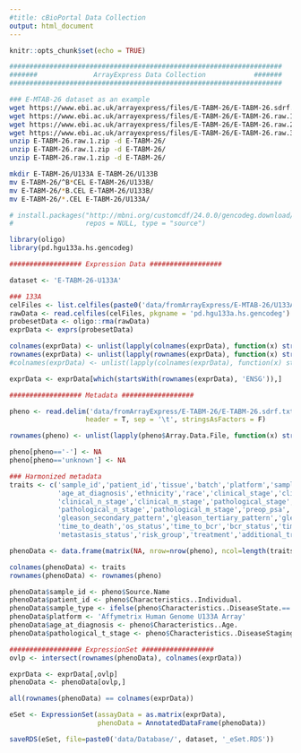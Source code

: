 ---
#title: cBioPortal Data Collection
output: html_document
---

<style type="text/css">
.main-container {
  max-width: 1800px;
  margin-left: 0;
  margin-right: 0;
}

h1.title {
  font-size: 14px;
  color: DarkRed;
}
</style>


```{r setup, include=FALSE}
knitr::opts_chunk$set(echo = TRUE)
```


```{bash echo=TRUE, message=FALSE, eval=FALSE}

####################################################################
#######              ArrayExpress Data Collection            #######
####################################################################

### E-MTAB-26 dataset as an example
wget https://www.ebi.ac.uk/arrayexpress/files/E-TABM-26/E-TABM-26.sdrf.txt
wget https://www.ebi.ac.uk/arrayexpress/files/E-TABM-26/E-TABM-26.raw.1.zip
wget https://www.ebi.ac.uk/arrayexpress/files/E-TABM-26/E-TABM-26.raw.2.zip
wget https://www.ebi.ac.uk/arrayexpress/files/E-TABM-26/E-TABM-26.raw.3.zip
unzip E-TABM-26.raw.1.zip -d E-TABM-26/
unzip E-TABM-26.raw.1.zip -d E-TABM-26/
unzip E-TABM-26.raw.1.zip -d E-TABM-26/

mkdir E-TABM-26/U133A E-TABM-26/U133B
mv E-TABM-26/^B*CEL E-TABM-26/U133B/
mv E-TABM-26/*B.CEL E-TABM-26/U133B/
mv E-TABM-26/*.CEL E-TABM-26/U133A/

```


```{r echo=TRUE, message=FALSE, eval=FALSE}

# install.packages("http://mbni.org/customcdf/24.0.0/gencodeg.download/pd.hgu133a.hs.gencodeg_24.0.0.tar.gz",
#                  repos = NULL, type = "source")

library(oligo)
library(pd.hgu133a.hs.gencodeg)

################## Expression Data ##################

dataset <- 'E-TABM-26-U133A'

### 133A
celFiles <- list.celfiles(paste0('data/fromArrayExpress/E-MTAB-26/U133A/'), full.names=T, listGzipped=T)
rawData <- read.celfiles(celFiles, pkgname = 'pd.hgu133a.hs.gencodeg')
probesetData <- oligo::rma(rawData)
exprData <- exprs(probesetData)

colnames(exprData) <- unlist(lapply(colnames(exprData), function(x) strsplit(x, '.', fixed=T)[[1]][1]))
rownames(exprData) <- unlist(lapply(rownames(exprData), function(x) strsplit(x, '.', fixed=T)[[1]][1]))
#colnames(exprData) <- unlist(lapply(colnames(exprData), function(x) strsplit(x, '_', fixed=T)[[1]][1]))

exprData <- exprData[which(startsWith(rownames(exprData), 'ENSG')),]

################## Metadata ##################

pheno <- read.delim('data/fromArrayExpress/E-TABM-26/E-TABM-26.sdrf.txt',
                   header = T, sep = '\t', stringsAsFactors = F)

rownames(pheno) <- unlist(lapply(pheno$Array.Data.File, function(x) strsplit(x, '.', fixed=T)[[1]][1]))

pheno[pheno=='-'] <- NA
pheno[pheno=='unknown'] <- NA

### Harmonized metadata
traits <- c('sample_id','patient_id','tissue','batch','platform','sample_type',
            'age_at_diagnosis','ethnicity','race','clinical_stage','clinical_t_stage',
            'clinical_n_stage','clinical_m_stage','pathological_stage','pathological_t_stage',
            'pathological_n_stage','pathological_m_stage','preop_psa','gleason_primary_pattern',
            'gleason_secondary_pattern','gleason_tertiary_pattern','gleason_group','gleason_score',
            'time_to_death','os_status','time_to_bcr','bcr_status','time_to_metastasis',
            'metastasis_status','risk_group','treatment','additional_treatment')

phenoData <- data.frame(matrix(NA, nrow=nrow(pheno), ncol=length(traits)), stringsAsFactors = F)

colnames(phenoData) <- traits
rownames(phenoData) <- rownames(pheno)

phenoData$sample_id <- pheno$Source.Name
phenoData$patient_id <- pheno$Characteristics..Individual.
phenoData$sample_type <- ifelse(pheno$Characteristics..DiseaseState.=='normal', 'Normal', 'Primary')
phenoData$platform <- 'Affymetrix Human Genome U133A Array'
phenoData$age_at_diagnosis <- pheno$Characteristics..Age.
phenoData$pathological_t_stage <- pheno$Characteristics..DiseaseStaging.

################## ExpressionSet ##################
ovlp <- intersect(rownames(phenoData), colnames(exprData))

exprData <- exprData[,ovlp]
phenoData <- phenoData[ovlp,]

all(rownames(phenoData) == colnames(exprData))

eSet <- ExpressionSet(assayData = as.matrix(exprData),
                      phenoData = AnnotatedDataFrame(phenoData))

saveRDS(eSet, file=paste0('data/Database/', dataset, '_eSet.RDS'))
```
